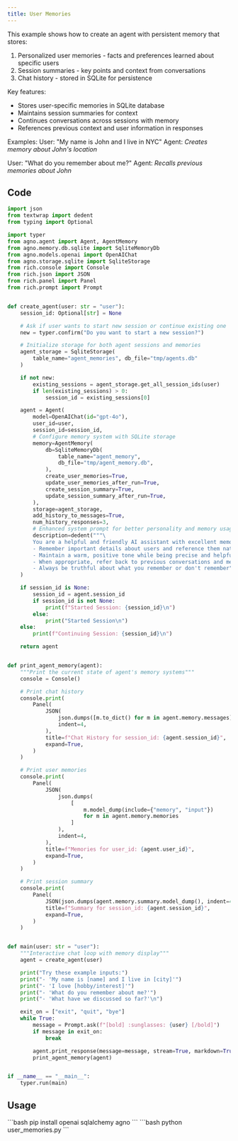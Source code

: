 ```yaml
---
title: User Memories
---
```


This example shows how to create an agent with persistent memory that stores:
1. Personalized user memories - facts and preferences learned about specific users
2. Session summaries - key points and context from conversations
3. Chat history - stored in SQLite for persistence

Key features:
- Stores user-specific memories in SQLite database
- Maintains session summaries for context
- Continues conversations across sessions with memory
- References previous context and user information in responses

Examples:
User: "My name is John and I live in NYC"
Agent: *Creates memory about John's location*

User: "What do you remember about me?"
Agent: *Recalls previous memories about John*

## Code

```python user_memories.py
import json
from textwrap import dedent
from typing import Optional

import typer
from agno.agent import Agent, AgentMemory
from agno.memory.db.sqlite import SqliteMemoryDb
from agno.models.openai import OpenAIChat
from agno.storage.sqlite import SqliteStorage
from rich.console import Console
from rich.json import JSON
from rich.panel import Panel
from rich.prompt import Prompt


def create_agent(user: str = "user"):
    session_id: Optional[str] = None

    # Ask if user wants to start new session or continue existing one
    new = typer.confirm("Do you want to start a new session?")

    # Initialize storage for both agent sessions and memories
    agent_storage = SqliteStorage(
        table_name="agent_memories", db_file="tmp/agents.db"
    )

    if not new:
        existing_sessions = agent_storage.get_all_session_ids(user)
        if len(existing_sessions) > 0:
            session_id = existing_sessions[0]

    agent = Agent(
        model=OpenAIChat(id="gpt-4o"),
        user_id=user,
        session_id=session_id,
        # Configure memory system with SQLite storage
        memory=AgentMemory(
            db=SqliteMemoryDb(
                table_name="agent_memory",
                db_file="tmp/agent_memory.db",
            ),
            create_user_memories=True,
            update_user_memories_after_run=True,
            create_session_summary=True,
            update_session_summary_after_run=True,
        ),
        storage=agent_storage,
        add_history_to_messages=True,
        num_history_responses=3,
        # Enhanced system prompt for better personality and memory usage
        description=dedent("""\
        You are a helpful and friendly AI assistant with excellent memory.
        - Remember important details about users and reference them naturally
        - Maintain a warm, positive tone while being precise and helpful
        - When appropriate, refer back to previous conversations and memories
        - Always be truthful about what you remember or don't remember"""),
    )

    if session_id is None:
        session_id = agent.session_id
        if session_id is not None:
            print(f"Started Session: {session_id}\n")
        else:
            print("Started Session\n")
    else:
        print(f"Continuing Session: {session_id}\n")

    return agent


def print_agent_memory(agent):
    """Print the current state of agent's memory systems"""
    console = Console()

    # Print chat history
    console.print(
        Panel(
            JSON(
                json.dumps([m.to_dict() for m in agent.memory.messages]),
                indent=4,
            ),
            title=f"Chat History for session_id: {agent.session_id}",
            expand=True,
        )
    )

    # Print user memories
    console.print(
        Panel(
            JSON(
                json.dumps(
                    [
                        m.model_dump(include={"memory", "input"})
                        for m in agent.memory.memories
                    ]
                ),
                indent=4,
            ),
            title=f"Memories for user_id: {agent.user_id}",
            expand=True,
        )
    )

    # Print session summary
    console.print(
        Panel(
            JSON(json.dumps(agent.memory.summary.model_dump(), indent=4)),
            title=f"Summary for session_id: {agent.session_id}",
            expand=True,
        )
    )


def main(user: str = "user"):
    """Interactive chat loop with memory display"""
    agent = create_agent(user)

    print("Try these example inputs:")
    print("- 'My name is [name] and I live in [city]'")
    print("- 'I love [hobby/interest]'")
    print("- 'What do you remember about me?'")
    print("- 'What have we discussed so far?'\n")

    exit_on = ["exit", "quit", "bye"]
    while True:
        message = Prompt.ask(f"[bold] :sunglasses: {user} [/bold]")
        if message in exit_on:
            break

        agent.print_response(message=message, stream=True, markdown=True)
        print_agent_memory(agent)


if __name__ == "__main__":
    typer.run(main)
```

## Usage

<Steps>
  <Snippet file="create-venv-step.mdx" />

  <Step title="Install libraries">
    ```bash
    pip install openai sqlalchemy agno
    ```
  </Step>

  <Step title="Run the agent">
    ```bash
    python user_memories.py
    ```
  </Step>

</Steps>